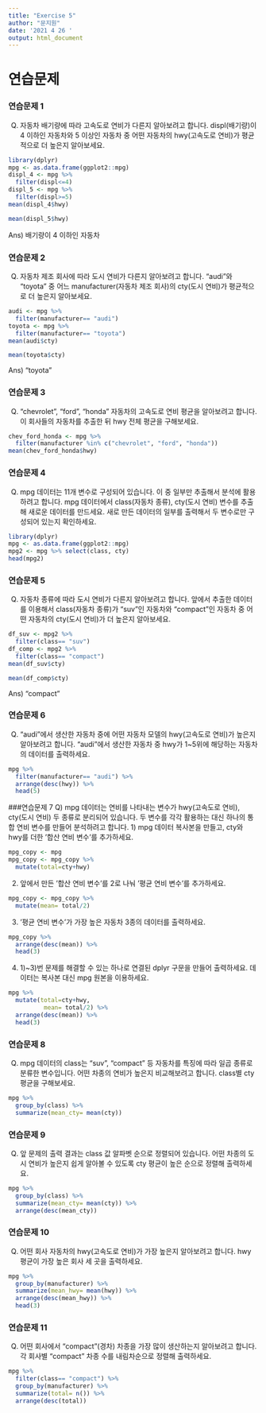 ```yaml
---
title: "Exercise 5"
author: "문지원"
date: '2021 4 26 '
output: html_document
---
```

# 연습문제 

### 연습문제 1
Q) 자동차 배기량에 따라 고속도로 연비가 다른지 알아보려고 합니다. displ(배기량)이 4 이하인 자동차와 5 이상인 자동차 중 어떤 자동차의 hwy(고속도로 연비)가 평균적으로 더 높은지 알아보세요.
```r
library(dplyr)
mpg <- as.data.frame(ggplot2::mpg)
displ_4 <- mpg %>%
  filter(displ<=4)
displ_5 <- mpg %>%
  filter(displ>=5)
mean(displ_4$hwy)
```
```r
mean(displ_5$hwy)
```
Ans) 배기량이 4 이하인 자동차


### 연습문제 2
Q) 자동차 제조 회사에 따라 도시 연비가 다른지 알아보려고 합니다. "audi"와 "toyota" 중 어느 manufacturer(자동차 제조 회사)의 cty(도시 연비)가 평균적으로 더 높은지 알아보세요.
```r
audi <- mpg %>%
  filter(manufacturer== "audi")
toyota <- mpg %>%
  filter(manufacturer== "toyota")
mean(audi$cty)
```
```r
mean(toyota$cty)
```
Ans) "toyota"


### 연습문제 3
Q) "chevrolet", "ford", "honda" 자동차의 고속도로 연비 평균을 알아보려고 합니다. 이 회사들의 자동차를 추출한 뒤 hwy 전체 평균을 구해보세요.
```r
chev_ford_honda <- mpg %>%
  filter(manufacturer %in% c("chevrolet", "ford", "honda"))
mean(chev_ford_honda$hwy)
```


### 연습문제 4
Q) mpg 데이터는 11개 변수로 구성되어 있습니다. 이 중 일부만 추출해서 분석에 활용하려고 합니다. mpg 데이터에서 class(자동차 종류), cty(도시 연비) 변수를 추출해 새로운 데이터를 만드세요. 새로 만든 데이터의 일부를 출력해서 두 변수로만 구성되어 있는지 확인하세요.
```r
library(dplyr)
mpg <- as.data.frame(ggplot2::mpg)
mpg2 <- mpg %>% select(class, cty)
head(mpg2)
```


### 연습문제 5
Q) 자동차 종류에 따라 도시 연비가 다른지 알아보려고 합니다. 앞에서 추출한 데이터를 이용해서 class(자동차 종류)가 "suv"인 자동차와 "compact"인 자동차 중 어떤 자동차의 cty(도시 연비)가 더 높은지 알아보세요.
```r
df_suv <- mpg2 %>%
  filter(class== "suv")
df_comp <- mpg2 %>%
  filter(class== "compact")
mean(df_suv$cty)
```
```r
mean(df_comp$cty)
```
Ans) "compact"


### 연습문제 6
Q) "audi"에서 생산한 자동차 중에 어떤 자동차 모델의 hwy(고속도로 연비)가 높은지 알아보려고 합니다. "audi"에서 생산한 자동차 중 hwy가 1~5위에 해당하는 자동차의 데이터를 출력하세요.
```r
mpg %>%
  filter(manufacturer== "audi") %>%
  arrange(desc(hwy)) %>%
  head(5)
```


###연습문제 7
Q) mpg 데이터는 연비를 나타내는 변수가 hwy(고속도로 연비), cty(도시 연비) 두 종류로 분리되어 있습니다. 두 변수를 각각 활용하는 대신 하나의 통합 연비 변수를 만들어 분석하려고 합니다.
1) mpg 데이터 복사본을 만들고, cty와 hwy를 더한 '합산 연비 변수'를 추가하세요.
```r
mpg_copy <- mpg
mpg_copy <- mpg_copy %>%
  mutate(total=cty+hwy)
```
2) 앞에서 만든 '합산 연비 변수'를 2로 나눠 '평균 연비 변수'를 추가하세요.
```r
mpg_copy <- mpg_copy %>%
  mutate(mean= total/2)
```
3) '평균 연비 변수'가 가장 높은 자동차 3종의 데이터를 출력하세요.
```r
mpg_copy %>%
  arrange(desc(mean)) %>%
  head(3)
```
4) 1)~3)번 문제를 해결할 수 있는 하나로 연결된 dplyr 구문을 만들어 출력하세요. 데이터는 복사본 대신 mpg 원본을 이용하세요.
```r
mpg %>%
  mutate(total=cty+hwy, 
          mean= total/2) %>%
  arrange(desc(mean)) %>%
  head(3)
```


### 연습문제 8
Q) mpg 데이터의 class는 "suv", "compact" 등 자동차를 특징에 따라 일곱 종류로 분류한 변수입니다. 어떤 차종의 연비가 높은지 비교해보려고 합니다. class별 cty 평균을 구해보세요.
```r
mpg %>%
  group_by(class) %>%
  summarize(mean_cty= mean(cty))
```


### 연습문제 9
Q) 앞 문제의 출력 결과는 class 값 알파벳 순으로 정렬되어 있습니다. 어떤 차종의 도시 연비가 높은지 쉽게 알아볼 수 있도록 cty 평균이 높은 순으로 정렬해 출력하세요.
```r
mpg %>%
  group_by(class) %>%
  summarize(mean_cty= mean(cty)) %>%
  arrange(desc(mean_cty))
```


### 연습문제 10
Q) 어떤 회사 자동차의 hwy(고속도로 연비)가 가장 높은지 알아보려고 합니다. hwy 평균이 가장 높은 회사 세 곳을 출력하세요.
```r
mpg %>%
  group_by(manufacturer) %>%
  summarize(mean_hwy= mean(hwy)) %>%
  arrange(desc(mean_hwy)) %>%
  head(3)

```


### 연습문제 11
Q) 어떤 회사에서 "compact"(경차) 차종을 가장 많이 생산하는지 알아보려고 합니다. 각 회사별 "compact" 차종 수를 내림차순으로 정렬해 출력하세요.
```r
mpg %>%
  filter(class== "compact") %>%
  group_by(manufacturer) %>%
  summarize(total= n()) %>%
  arrange(desc(total))
```

